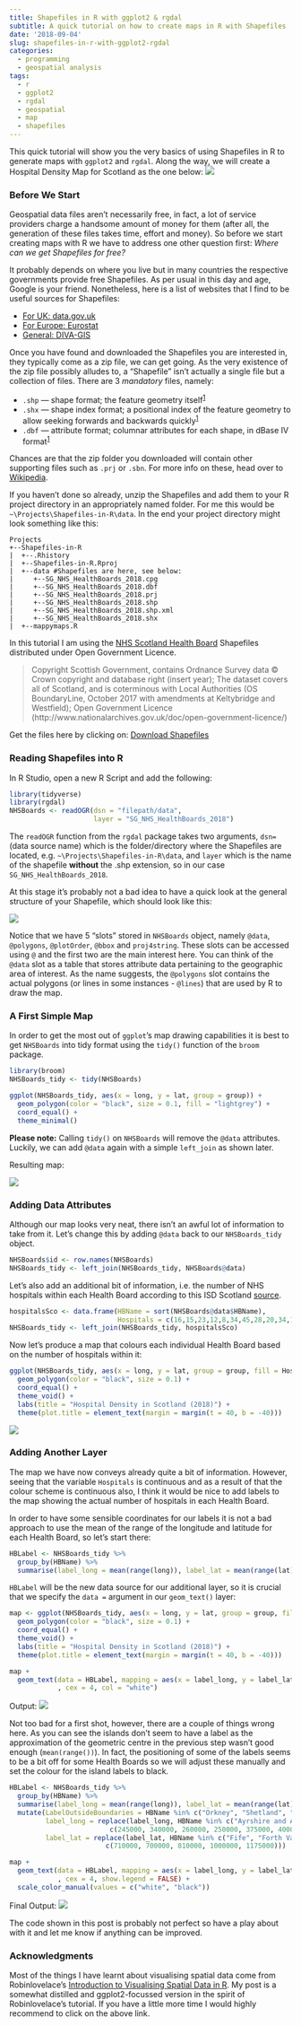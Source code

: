```yaml
---
title: Shapefiles in R with ggplot2 & rgdal
subtitle: A quick tutorial on how to create maps in R with Shapefiles
date: '2018-09-04'
slug: shapefiles-in-r-with-ggplot2-rgdal
categories:
  - programming
  - geospatial analysis
tags:
  - r
  - ggplot2
  - rgdal
  - geospatial
  - map
  - shapefiles
---
```


This quick tutorial will show you the very basics of using Shapefiles in R to generate maps with `ggplot2` and `rgdal`.
Along the way, we will create a Hospital Density Map for Scotland as the one below:
![](/post/2018-09-04-shapefiles-in-r-with-ggplot2-rgdal_files/HosDenScoFinal.png)

### Before We Start

Geospatial data files aren't necessarily free, in fact, a lot of service providers charge a handsome amount of money for them (after all, the generation of these files takes time, effort and money). So before we start creating maps with R we have to address one other question first: *Where can we get Shapefiles for free?*

It probably depends on where you live but in many countries the respective governments provide free Shapefiles. As per usual in this day and age, Google is your friend. Nonetheless, here is a list of websites that I find to be useful sources for Shapefiles:

* [For UK: data.gov.uk](https://data.gov.uk/)
* [For Europe: Eurostat](https://ec.europa.eu/eurostat/web/gisco/)
* [General: DIVA-GIS](http://www.diva-gis.org/gdata)

Once you have found and downloaded the Shapefiles you are interested in, they typically come as a zip file, we can get going.
As the very existence of the zip file possibly alludes to, a "Shapefile" isn't actually a single file but a collection of files. There are 3 *mandatory* files, namely:

* `.shp` — shape format; the feature geometry itself^[1](https://en.wikipedia.org/wiki/Shapefile)^
* `.shx` — shape index format; a positional index of the feature geometry to allow seeking forwards and backwards quickly^[1](https://en.wikipedia.org/wiki/Shapefile)^
* `.dbf` — attribute format; columnar attributes for each shape, in dBase IV format^[1](https://en.wikipedia.org/wiki/Shapefile)^

Chances are that the zip folder you downloaded will contain other supporting files such as `.prj` or `.sbn`. For more info on these, head over to [Wikipedia](https://en.wikipedia.org/wiki/Shapefile).

If you haven't done so already, unzip the Shapefiles and add them to your R project directory in an appropriately named folder. For me this would be `~\Projects\Shapefiles-in-R\data`. In the end your project directory might look something like this:

```
Projects
+--Shapefiles-in-R
|  +--.Rhistory
|  +--Shapefiles-in-R.Rproj
|  +--data #Shapefiles are here, see below:
|     +--SG_NHS_HealthBoards_2018.cpg
|     +--SG_NHS_HealthBoards_2018.dbf
|     +--SG_NHS_HealthBoards_2018.prj
|     +--SG_NHS_HealthBoards_2018.shp
|     +--SG_NHS_HealthBoards_2018.shp.xml
|     +--SG_NHS_HealthBoards_2018.shx
|  +--mappymaps.R
```

In this tutorial I am using the [NHS Scotland Health Board](https://data.gov.uk/dataset/27d0fe5f-79bb-4116-aec9-a8e565ff756a/nhs-health-boards) Shapefiles distributed under Open Government Licence.

> Copyright Scottish Government, contains Ordnance Survey data © Crown copyright and database right (insert year); The dataset covers all of Scotland, and is coterminous with Local Authorities (OS BoundaryLine, October 2017 with amendments at Keltybridge and Westfield); Open Government Licence (http://www.nationalarchives.gov.uk/doc/open-government-licence/)

Get the files here by clicking on: [Download Shapefiles](sedsh127.sedsh.gov.uk/Atom_data/ScotGov/ZippedShapefiles/SG_NHS_HealthBoards_2018.zip)

### Reading Shapefiles into R

In R Studio, open a new R Script and add the following:

```r
library(tidyverse)
library(rgdal)
NHSBoards <- readOGR(dsn = "filepath/data", 
                     layer = "SG_NHS_HealthBoards_2018")
```

The `readOGR` function from the `rgdal` package takes two arguments, `dsn=` (data source name) which is the folder/directory where the Shapefiles are located, e.g. `~\Projects\Shapefiles-in-R\data`, and `layer` which is the name of the shapefile **without** the .shp extension, so in our case `SG_NHS_HealthBoards_2018`.

At this stage it's probably not a bad idea to have a quick look at the general structure of your Shapefile, which should look like this:

![](/post/2018-09-04-shapefiles-in-r-with-ggplot2-rgdal_files/glimpse-board-shp.PNG)

Notice that we have 5 "slots" stored in `NHSBoards` object, namely `@data`, `@polygons`, `@plotOrder`, `@bbox` and `proj4string`. These slots can be accessed using `@` and the first two are the main interest here. You can think of the `@data` slot as a table that stores attribute data pertaining to the geographic area of interest. As the name suggests, the `@polygons` slot contains the actual polygons (or lines in some instances - `@lines`) that are used by R to draw the map.

### A First Simple Map

In order to get the most out of `ggplot`'s map drawing capabilities it is best to get `NHSBoards` into tidy format using the `tidy()` function of the `broom` package.

```r
library(broom)
NHSBoards_tidy <- tidy(NHSBoards)

ggplot(NHSBoards_tidy, aes(x = long, y = lat, group = group)) +
  geom_polygon(color = "black", size = 0.1, fill = "lightgrey") +
  coord_equal() +
  theme_minimal()
```

**Please note:** Calling `tidy()` on `NHSBoards` will remove the `@data` attributes. Luckily, we can add `@data` again with a simple `left_join` as shown later.

Resulting map:

![](/post/2018-09-04-shapefiles-in-r-with-ggplot2-rgdal_files/BasicMapHB.png)

### Adding Data Attributes

Although our map looks very neat, there isn't an awful lot of information to take from it. Let's change this by adding `@data` back to our `NHSBoards_tidy` object.

```r
NHSBoards$id <- row.names(NHSBoards)
NHSBoards_tidy <- left_join(NHSBoards_tidy, NHSBoards@data)
```

Let's also add an additional bit of information, i.e. the number of NHS hospitals within each Health Board according to this ISD Scotland [source](http://www.isdscotland.org/Health-Topics/Hospital-Care/Hospitals/).

```r
hospitalsSco <- data.frame(HBName = sort(NHSBoards@data$HBName),
                           Hospitals = c(16,15,23,12,8,34,45,28,20,34,1,1,32,3))
NHSBoards_tidy <- left_join(NHSBoards_tidy, hospitalsSco)
```

Now let's produce a map that colours each individual Health Board based on the number of hospitals within it:

```r
ggplot(NHSBoards_tidy, aes(x = long, y = lat, group = group, fill = Hospitals)) +
  geom_polygon(color = "black", size = 0.1) +
  coord_equal() +
  theme_void() +
  labs(title = "Hospital Density in Scotland (2018)") +
  theme(plot.title = element_text(margin = margin(t = 40, b = -40)))
```

![](/post/2018-09-04-shapefiles-in-r-with-ggplot2-rgdal_files/HospDensSco2018.png)

### Adding Another Layer

The map we have now conveys already quite a bit of information. However, seeing that the variable `Hospitals` is continuous and as a result of that the colour scheme is continuous also, I think it would be nice to add labels to the map showing the actual number of hospitals in each Health Board. 

In order to have some sensible coordinates for our labels it is not a bad approach to use the mean of the range of the longitude and latitude for each Health Board, so let's start there:

```r
HBLabel <- NHSBoards_tidy %>%
  group_by(HBName) %>%
  summarise(label_long = mean(range(long)), label_lat = mean(range(lat)), Hospitals = mean(Hospitals))
```

`HBLabel` will be the new data source for our additional layer, so it is crucial that we specify the `data =` argument in our `geom_text()` layer:

```r
map <- ggplot(NHSBoards_tidy, aes(x = long, y = lat, group = group, fill = Hospitals)) +
  geom_polygon(color = "black", size = 0.1) +
  coord_equal() +
  theme_void() +
  labs(title = "Hospital Density in Scotland (2018)") +
  theme(plot.title = element_text(margin = margin(t = 40, b = -40)))

map +
  geom_text(data = HBLabel, mapping = aes(x = label_long, y = label_lat, label = Hospitals, group = NA)
            , cex = 4, col = "white")
```

Output:
![](/post/2018-09-04-shapefiles-in-r-with-ggplot2-rgdal_files/HospScotLab1.png)

Not too bad for a first shot, however, there are a couple of things wrong here. As you can see the islands don't seem to have a label as the approximation of the geometric centre in the previous step wasn't good enough (`mean(range())`). In fact, the positioning of some of the labels seems to be a bit off for some Health Boards so we will adjust these manually and set the colour for the island labels to black.

```r
HBLabel <- NHSBoards_tidy %>%
  group_by(HBName) %>%
  summarise(label_long = mean(range(long)), label_lat = mean(range(lat)), Hospitals = mean(Hospitals)) %>%
  mutate(LabelOutsideBoundaries = HBName %in% c("Orkney", "Shetland", "Western Isles"),
         label_long = replace(label_long, HBName %in% c("Ayrshire and Arran", "Fife", "Forth Valley", "Highland", "Orkney", "Shetland", "Western Isles"), 
                         c(245000, 340000, 260000, 250000, 375000, 400000, 75000)),
         label_lat = replace(label_lat, HBName %in% c("Fife", "Forth Valley", "Highland", "Orkney", "Shetland"), 
                        c(710000, 700000, 810000, 1000000, 1175000)))

map +
  geom_text(data = HBLabel, mapping = aes(x = label_long, y = label_lat, label = Hospitals, group = NA, col = LabelOutsideBoundaries)
            , cex = 4, show.legend = FALSE) +
  scale_color_manual(values = c("white", "black"))
```

Final Output:
![](/post/2018-09-04-shapefiles-in-r-with-ggplot2-rgdal_files/HosDenScoFinal.png)

The code shown in this post is probably not perfect so have a play about with it and let me know if anything can be improved.

### Acknowledgments

Most of the things I have learnt about visualising spatial data come from Robinlovelace's [Introduction to Visualising Spatial Data in R](https://github.com/Robinlovelace/Creating-maps-in-R). My post is a somewhat distilled and ggplot2-focussed version in the spirit of Robinlovelace's tutorial. If you have a little more time I would highly recommend to click on the above link.

